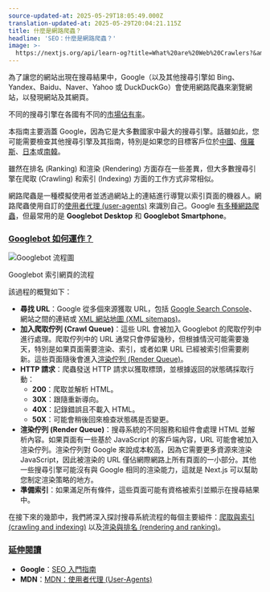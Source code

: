 ```yaml
---
source-updated-at: 2025-05-29T18:05:49.000Z
translation-updated-at: 2025-05-29T20:04:21.115Z
title: 什麼是網路爬蟲？
headline: 'SEO：什麼是網路爬蟲？'
image: >-
  https://nextjs.org/api/learn-og?title=What%20are%20Web%20Crawlers?&amp;chapter=3
---
```


為了讓您的網站出現在搜尋結果中，Google（以及其他搜尋引擎如 Bing、Yandex、Baidu、Naver、Yahoo 或 DuckDuckGo）會使用網路爬蟲來瀏覽網站，以發現網站及其網頁。

不同的搜尋引擎在各國有不同的[市場佔有率](https://gs.statcounter.com/search-engine-market-share)。

本指南主要涵蓋 Google，因為它是大多數國家中最大的搜尋引擎。話雖如此，您可能需要檢查其他搜尋引擎及其指南，特別是如果您的目標客戶位於[中國](https://gs.statcounter.com/search-engine-market-share/all/china)、[俄羅斯](https://gs.statcounter.com/search-engine-market-share/all/russian-federation)、[日本](https://gs.statcounter.com/search-engine-market-share/all/japan)或[南韓](https://gs.statcounter.com/search-engine-market-share/all/south-korea)。

雖然在排名 (Ranking) 和渲染 (Rendering) 方面存在一些差異，但大多數搜尋引擎在爬取 (Crawling) 和索引 (Indexing) 方面的工作方式非常相似。

網路爬蟲是一種模擬使用者並透過網站上的連結進行導覽以索引頁面的機器人。網路爬蟲使用自訂的[使用者代理 (user-agents)](https://developer.mozilla.org/docs/Web/HTTP/Headers/User-Agent) 來識別自己。Google [有多種網路爬蟲](https://developers.google.com/search/docs/advanced/crawling/overview-google-crawlers)，但最常用的是 **Googlebot Desktop** 和 **Googlebot Smartphone**。

### [Googlebot 如何運作？](#how-does-googlebot-work)

![Googlebot 流程圖](https://h8DxKfmAPhn8O0p3.public.blob.vercel-storage.com/learn/pages-router/seo/googlebot.png)

Googlebot 索引網頁的流程

該過程的概覽如下：

*   **尋找 URL**：Google 從多個來源獲取 URL，包括 [Google Search Console](https://search.google.com/search-console)、網站之間的連結或 [XML 網站地圖 (XML sitemaps)](https://developers.google.com/search/docs/advanced/sitemaps/overview)。
*   **加入爬取佇列 (Crawl Queue)**：這些 URL 會被加入 Googlebot 的爬取佇列中進行處理。爬取佇列中的 URL 通常只會停留幾秒，但根據情況可能需要幾天，特別是如果頁面需要渲染、索引，或者如果 URL 已經被索引但需要刷新。這些頁面隨後會進入[渲染佇列 (Render Queue)](/learn/seo/rendering-and-ranking)。
*   **HTTP 請求**：爬蟲發送 HTTP 請求以獲取標頭，並根據返回的狀態碼採取行動：
    *   **200**：爬取並解析 HTML。
    *   **30X**：跟隨重新導向。
    *   **40X**：記錄錯誤且不載入 HTML。
    *   **50X**：可能會稍後回來檢查狀態碼是否變更。
*   **渲染佇列 (Render Queue)**：搜尋系統的不同服務和組件會處理 HTML 並解析內容。如果頁面有一些基於 JavaScript 的客戶端內容，URL 可能會被加入渲染佇列。渲染佇列對 Google 來說成本較高，因為它需要更多資源來渲染 JavaScript，因此被渲染的 URL 僅佔網際網路上所有頁面的一小部分。其他一些搜尋引擎可能沒有與 Google 相同的渲染能力，這就是 Next.js 可以幫助您制定渲染策略的地方。
*   **準備索引**：如果滿足所有條件，這些頁面可能有資格被索引並顯示在搜尋結果中。

在接下來的幾節中，我們將深入探討搜尋系統流程的每個主要組件：[爬取與索引 (crawling and indexing)](/learn/seo/crawling-and-indexing) 以及[渲染與排名 (rendering and ranking)](/learn/seo/rendering-and-ranking)。

### [延伸閱讀](#further-reading)

*   **Google**：[SEO 入門指南](https://developers.google.com/search/docs/beginner/seo-starter-guide)
*   **MDN**：[MDN：使用者代理 (User-Agents)](https://developer.mozilla.org/docs/Web/HTTP/Headers/User-Agent)